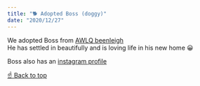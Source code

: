```yaml
---
title: "🐕 Adopted Boss (doggy)"
date: "2020/12/27"
---
```


We adopted Boss from [AWLQ beenleigh](https://www.awlqld.com.au/)  
He has settled in beautifully and is loving life in his new home 😀

Boss also has an [instagram profile](https://www.instagram.com/bigbossyboy/)

[☝️ Back to top](#top)

